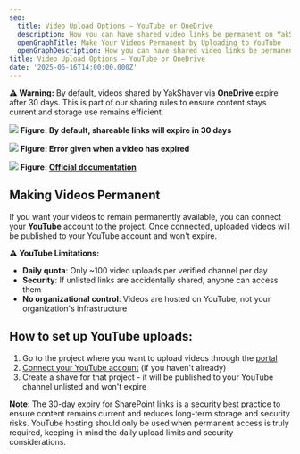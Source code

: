 ```yaml
---
seo:
  title: Video Upload Options – YouTube or OneDrive
  description: How you can have shared video links be permanent on YakShaver shaved tasks
  openGraphTitle: Make Your Videos Permanent by Uploading to YouTube
  openGraphDescription: How you can have shared video links be permanent on YakShaver shaved tasks
title: Video Upload Options – YouTube or OneDrive
date: '2025-06-16T14:00:00.000Z'
---
```


**⚠️ Warning:** By default, videos shared by YakShaver via **OneDrive** expire after 30 days. This is part of our sharing rules to ensure content stays current and storage use remains efficient.

![](/30-day-expire-settings.png)
**Figure: By default, shareable links will expire in 30 days**

![](/video-expired.png)
**Figure: Error given when a video has expired**

![](/remarks-official-documentation.png)
**Figure: [Official documentation](https://learn.microsoft.com/en-us/graph/api/driveitem-createlink?view=graph-rest-1.0&tabs=csharp#remarks)**

## Making Videos Permanent

If you want your videos to remain permanently available, you can connect your **YouTube** account to the project. Once connected, uploaded videos will be published to your YouTube account and won't expire.

**⚠️ YouTube Limitations:**
- **Daily quota**: Only ~100 video uploads per verified channel per day
- **Security**: If unlisted links are accidentally shared, anyone can access them
- **No organizational control**: Videos are hosted on YouTube, not your organization's infrastructure

## How to set up YouTube uploads:

1. Go to the project where you want to upload videos through the [portal](https://portal.yakshaver.ai/settings/projects)
2. [Connect your YouTube account](/docs/connect-your-youtube-channel-to-a-project) (if you haven't already)
3. Create a shave for that project - it will be published to your YouTube channel unlisted and won't expire

**Note**: The 30-day expiry for SharePoint links is a security best practice to ensure content remains current and reduces long-term storage and security risks. YouTube hosting should only be used when permanent access is truly required, keeping in mind the daily upload limits and security considerations.

